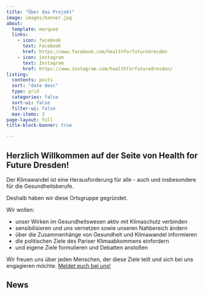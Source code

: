 ```yaml
---
title: "Über das Projekt"
image: images/banner.jpg
about:
  template: marquee
  links:
    - icon: facebook
      text: Facebook
      href: https://www.facebook.com/healthforfuturedresden
    - icon: instagram
      text: Instagram
      href: https://www.instagram.com/healthforfuturedresden/
listing:
  contents: posts
  sort: "date desc"
  type: grid
  categories: false
  sort-ui: false
  filter-ui: false
  max-items: 3
page-layout: full
title-block-banner: true

---
```


## Herzlich Willkommen auf der Seite von Health for Future Dresden!

Der Klimawandel ist eine Herausforderung für alle - auch und insbesondere für die Gesundheitsberufe.

Deshalb haben wir diese Ortsgruppe gegründet.

Wir wollen:

* unser Wirken im Gesundheitswesen aktiv mit Klimaschutz verbinden
* sensibilisieren und uns vernetzen sowie unseren Nahbereich ändern
* über die Zusammenhänge von Gesundheit und Klimawandel informieren
* die politischen Ziele des Pariser Klimaabkommens einfordern
* und eigene Ziele formulieren und Debatten anstoßen

Wir freuen uns über jeden Menschen, der diese Ziele teilt und sich bei uns engagieren möchte. [Meldet euch bei uns!](mitmachen.qmd)

## News
